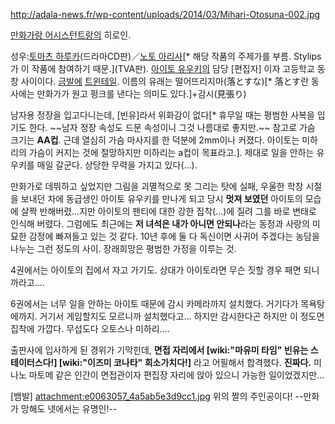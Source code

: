 http://adala-news.fr/wp-content/uploads/2014/03/Mihari-Otosuna-002.jpg

[[만화가랑 어시스턴트랑]]의 히로인. 

성우:[[토마츠 하루카]](드라마CD판)／[[노토 아리사]][* 해당 작품의 주제가를 부름. Stylips가 이 작품에 참여하기 때문.](TVA판). [[아이토 유우키]]의 담당 [편집자] 이자 고등학교 동창 사이이다. [[금발]]에 [[트윈테일]]. 이름의 유래는 떨어뜨리지마(落とすな)[* 落とす란 동사에는 만화가가 원고 펑크를 낸다는 의미도 있다.]+감시(見張り)

남자용 정장을 입고다니는데, [빈유]라서 위화감이 없다[* 휴무일 때는 평범한 사복을 입기도 한다. ~~남자 정장 속성도 드문 속성이니 그것 나름대로 좋지만.~~ 참고로 가슴 크기는 '''AA컵'''. 근데 열심히 가슴 마사지를 한 덕분에 2mm이나 커졌다. 아이토는 미하리의 가슴이 커지는 것에 절망하지만 미하리는 a컵이 목표라고.]. 제대로 일을 안하는 유우키를 매일 갈군다. 상당한 무력을 가지고 있다(...).

만화가로 데뷔하고 싶었지만 그림을 괴멸적으로 못 그리는 탓에 실패, 우울한 학창 시절을 보내던 차에 동급생인 아이토 유우키를 만나게 되고  당시 '''멋져 보였던''' 아이토의 모습에 살짝 반해버렸…지만 아이토의 팬티에 대한 강한 집착(…)에 질려 그를 바로 변태로 인식해 버렸다. 그럼에도 최근에는 '''저 녀석은 내가 아니면 안되나'''라는 동정과 사랑의 미묘한 감정에 빠져들고 있는 것 같다. 10년 후에 둘 다 독신이면 사귀어 주겠다는 농담을 나누는 그런 정도의 사이. 장래희망은 평범한 가정을 이루는 것.

4권에서는 아이토의 집에서 자고 가기도. 상대가 아이토라면 무슨 짓할 경우 패면 되니까라고....

6권에서는 너무 일을 안하는 아이토 때문에 감시 카메라까지 설치했다. 거기다가 목욕탕에까지. 거기서 게임할지도 모르니까 설치했다고... 하지만 감시한다곤 하지만 이 정도면 집착에 가깝다. 무섭도다 오토스나 미하리....

출판사에 입사하게 된 경위가 기막힌데, '''면접 자리에서 [wiki:"마유미 타임" 빈유는 스테이터스다!] [wiki:"이즈미 코나타" 희소가치다!]''' 라고 어필해서 합격했다. '''진짜다.''' 미나노 마토메 같은 인간이 면접관이자 편집장 자리에 앉아 있으니 가능한 일이었겠지만...

[뱀발]
attachment:e0063057_4a5ab5e3d9cc1.jpg
위의 짤의 주인공이다! --만화가 망해도 넷에서는 유명인!--
